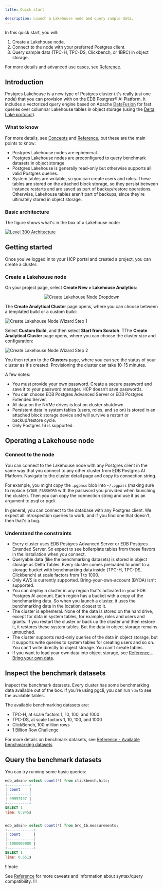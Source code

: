 ```yaml
---
title: Quick start

description: Launch a Lakehouse node and query sample data.
---
```


In this quick start, you will:

1.  Create a Lakehouse node.
2.  Connect to the node with your preferred Postgres client.
3.  Query sample data (TPC-H, TPC-DS, Clickbench, or 1BRC) in object storage.

For more details and advanced use cases, see [Reference](reference).

## Introduction

Postgres Lakehouse is a new type of Postgres cluster (it's really just one
node) that you can provision with on the EDB Postgres® AI Platform. It includes a vectorized query engine based on Apache
[DataFusion](https://github.com/apache/datafusion) for fast queries over
columnar Lakehouse tables in object storage
(using the [Delta Lake protocol](https://delta.io/)).

### What to know

For more details, see [Concepts](learn/explained/analytics-concepts.mdx) and [Reference](reference),
but these are the main points to know:

-   Postgres Lakehouse nodes are ephemeral.
-   Postgres Lakehouse nodes are preconfigured to query benchmark datasets
    in object storage.
-   Postgres Lakehouse is generally read-only but otherwise supports all
    valid Postgres queries.
-   System tables are writable, so you can create users and roles. These tables
    are stored on the attached block storage, so they persist between instance
    restarts and are saved as part of backup/restore operations. Otherwise,
    Lakehouse tables aren't part of backups, since they're ultimately stored
    in object storage.

### Basic architecture

The figure shows what's in the box of a Lakehouse node:

[![Level 300 Architecture](images/level-300.svg)](images/level-300.svg)

## Getting started

Once you've logged in to your HCP portal and created a project, you can create a cluster.

### Create a Lakehouse node

On your project page, select **Create New > Lakehouse Analytics**:

<center>

![Create Lakehouse Node Dropdown](images/create-cluster-dropdown.svg)

</center>

The **Create Analytical Cluster** page opens, where you can choose between a templated build or a custom build:

![Create Lakehouse Node Wizard Step 1](images/choose-your-path.svg)

Select **Custom Build**, and then select **Start from Scratch**. TThe **Create Analytical Cluster** page opens, where you can choose the cluster size and configuration:

![Create Lakehouse Node Wizard Step 2](images/custom-build-wizard.svg)

You then return to the **Clusters** page, where you can see the status of your cluster as it's created. Provisioning the cluster can take 10-15 minutes.

A few notes:

-   You must provide your own password. Create a secure password and save
    it to your password manager. HCP doesn't save passwords.
-   You can choose EDB Postgres Advanced Server or EDB Postgres Extended Server.
-   All data on the NVMe drives is lost on cluster shutdown.
-   Persistent data in system tables (users, roles, and so on) is stored in an attached block storage device and will survive a restart or backup/restore cycle.
-   Only Postgres 16 is supported.

## Operating a Lakehouse node

### Connect to the node

You can connect to the Lakehouse node with any Postgres client in the same way that you connect to any other cluster from EDB Postgres AI Platform. Navigate to the cluster detail page and copy its connection string.

For example, you might copy the `.pgpass` blob into `~/.pgpass` (making sure to replace `$YOUR_PASSWORD` with the password you provided when launching the cluster).
Then you can copy the connection string and use it as an argument to psql or pgcli.

In general, you can connect to the database with any Postgres client.
We expect all introspection queries to work, and if you find one that doesn't, then that's a bug.

### Understand the constraints

-   Every cluster uses EDB Postgres Advanced Server or EDB Postgres Extended Server. So expect to see boilerplate tables from those flavors in the installation when you connect.
-   Queryable data (like the benchmarking datasets) is stored in object storage as Delta Tables. Every cluster comes preloaded to point to a storage bucket with benchmarking data inside (TPC-H, TPC-DS, Clickbench) at scale factors from 1 to 1000.
-   Only AWS is currently supported. Bring-your-own-account (BYOA) isn't supported.
-   You can deploy a cluster in any region that's activated in your EDB Postgres AI account. Each region has a bucket with a copy of the
    benchmarking data. So when you launch a cluster, it uses the benchmarking data in the location closest to it.
-   The cluster is ephemeral. None of the data is stored on the hard drive, except for data in system tables, for example, roles and users and grants.
    If you restart the cluster or back up the cluster and then restore it, it restores these system tables. But the data in object storage
    remains untouched.
-   The cluster supports read-only queries of the data in object storage, but it supports write queries to system tables for creating users and so on. You can't write directly to object storage. You can't create tables.
-   If you want to load your own data into object storage, see [Reference - Bring your own data](reference/loadingdata.mdx).

## Inspect the benchmark datasets

Inspect the benchmark datasets. Every cluster has some benchmarking data
available out of the box. If you're using pgcli, you can run `\dn` to see
the available tables.

The available benchmarking datasets are:

-   TPC-H, at scale factors 1, 10, 100, and 1000
-   TPC-DS, at scale factors 1, 10, 100, and 1000
-   ClickBench, 100 million rows
-   1 Billion Row Challenge

For more details on benchmark datasets,
see [Reference - Available benchmarking datasets](reference/datasets.mdx).

## Query the benchmark datasets

You can try running some basic queries:

```sql
edb_admin> select count(*) from clickbench.hits;
+----------+
| count    |
|----------|
| 99997497 |
+----------+
SELECT 1
Time: 0.945s


edb_admin> select count(*) from brc_1b.measurements;
+------------+
| count      |
|------------|
| 1000000000 |
+------------+
SELECT 1
Time: 0.651s
```

!!!note

   See [Reference](reference) for more caveats and information about syntax/query compatibility.
!!!
